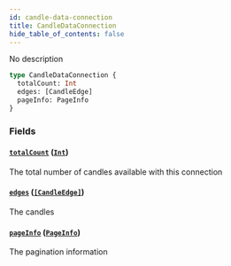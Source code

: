 ```yaml
---
id: candle-data-connection
title: CandleDataConnection
hide_table_of_contents: false
---
```



No description

```graphql
type CandleDataConnection {
  totalCount: Int
  edges: [CandleEdge]
  pageInfo: PageInfo
}
```


### Fields

#### [`totalCount`](#) ([`Int`](/docs/testnet/graphql/scalars/int))

The total number of candles available with this connection


#### [`edges`](#) ([`[CandleEdge]`](/docs/testnet/graphql/objects/candle-edge))

The candles


#### [`pageInfo`](#) ([`PageInfo`](/docs/testnet/graphql/objects/page-info))

The pagination information





